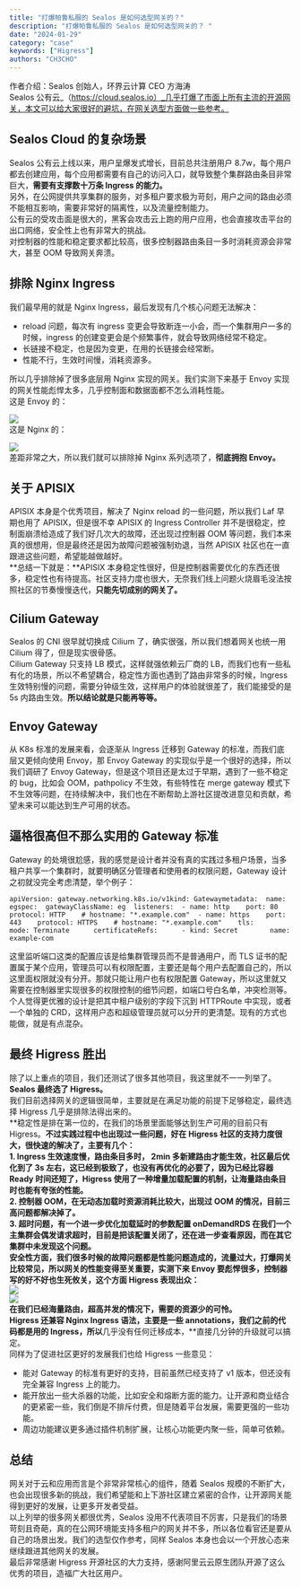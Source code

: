 ```yaml
---
title: "打爆帕鲁私服的 Sealos 是如何选型网关的？"
description: "打爆帕鲁私服的 Sealos 是如何选型网关的？ "
date: "2024-01-29"
category: "case"
keywords: ["Higress"]
authors: "CH3CHO"
---
```


作者介绍：Sealos 创始人，环界云计算 CEO 方海涛<br />Sealos 公有云_（https://cloud.sealos.io）_几乎打爆了市面上所有主流的开源网关，本文可以给大家很好的避坑，在网关选型方面做一些参考。 
<a name="QkHMI"></a>
## Sealos Cloud 的复杂场景
Sealos 公有云上线以来，用户呈爆发式增长，目前总共注册用户 8.7w，每个用户都去创建应用，每个应用都需要有自己的访问入口，就导致整个集群路由条目非常巨大，**需要有支撑数十万条 Ingress 的能力。**<br />另外，在公网提供共享集群的服务，对多租户要求极为苛刻，用户之间的路由必须不能相互影响，需要非常好的隔离性，以及流量控制能力。<br />公有云的受攻击面是很大的，黑客会攻击云上跑的用户应用，也会直接攻击平台的出口网络，安全性上也有非常大的挑战。<br />对控制器的性能和稳定要求都比较高，很多控制器路由条目一多时消耗资源会非常大，甚至 OOM 导致网关奔溃。
<a name="THGyy"></a>
## 排除 Nginx Ingress
我们最早用的就是 Nginx Ingress，最后发现有几个核心问题无法解决：

- reload 问题，每次有 ingress 变更会导致断连一小会，而一个集群用户一多的时候，ingress 的创建变更会是个频繁事件，就会导致网络经常不稳定。
- 长链接不稳定，也是因为变更，在用的长链接会经常断。
- 性能不行，生效时间慢，消耗资源多。

所以几乎排除掉了很多底层用 Nginx 实现的网关。我们实测下来基于 Envoy 实现的网关性能彪悍太多，几乎控制面和数据面都不怎么消耗性能。<br />这是 Envoy 的：

![](https://intranetproxy.alipay.com/skylark/lark/0/2024/png/299576/1723428296103-6e1b621a-198e-4bc1-9f41-a606b378a86f.png#clientId=u2a5d8bcf-b445-4&from=paste&id=u1f8a688c&originHeight=650&originWidth=658&originalType=url&ratio=1.7999999523162842&rotation=0&showTitle=false&status=done&style=none&taskId=u76ab5220-ca5a-45d4-aa65-9f92372a542&title=)<br />这是 Nginx 的：

![](https://intranetproxy.alipay.com/skylark/lark/0/2024/png/299576/1723428298031-c9d88b49-1916-4121-ae56-489e47af1054.png#clientId=u2a5d8bcf-b445-4&from=paste&id=uda8e25e2&originHeight=1026&originWidth=740&originalType=url&ratio=1.7999999523162842&rotation=0&showTitle=false&status=done&style=none&taskId=uf43f6f2d-5e05-4275-9c04-353d663c54d&title=)<br />差距非常之大，所以我们就可以排除掉 Nginx 系列选项了，**彻底拥抱 Envoy。**
<a name="ZKoSc"></a>
## 关于 APISIX
APISIX 本身是个优秀项目，解决了 Nginx reload 的一些问题，所以我们 Laf 早期也用了 APISIX，但是很不幸 APISIX 的 Ingress Controller 并不是很稳定，控制面崩溃给造成了我们好几次大的故障，还出现过控制器 OOM 等问题，我们本来真的很想用，但是最终还是因为故障问题被强制劝退，当然 APISIX 社区也在一直跟进这些问题，希望能越做越好。<br />**总结一下就是：**APISIX 本身稳定性很好，但是控制器需要优化的东西还很多，稳定性也有待提高。社区支持力度也很大，无奈我们线上问题火烧眉毛没法按照社区的节奏慢慢迭代，**只能先切成别的网关了。**
<a name="BiEzj"></a>
## Cilium Gateway
Sealos 的 CNI 很早就切换成 Cilium 了，确实很强，所以我们想着网关也统一用 Cilium 得了，但是现实很骨感。<br />Cilium Gateway 只支持 LB 模式，这样就强依赖云厂商的 LB，而我们也有一些私有化的场景，所以不希望耦合，稳定性方面也遇到了路由非常多的时候，Ingress 生效特别慢的问题，需要分钟级生效，这样用户的体验就很差了，我们能接受的是 5s 内路由生效。**所以结论就是只能再等等。**
<a name="YXDWN"></a>
## Envoy Gateway
从 K8s 标准的发展来看，会逐渐从 Ingress 迁移到 Gateway 的标准，而我们底层又更倾向使用 Envoy，那 Envoy Gateway 的实现似乎是一个很好的选择，所以我们调研了 Envoy Gateway，但是这个项目还是太过于早期，遇到了一些不稳定的 bug，比如会 OOM，pathpolicy 不生效，有些特性在 merge gateway 模式下不生效等问题，在持续解决中，我们也在不断帮助上游社区提改进意见和贡献，希望未来可以能达到生产可用的状态。
<a name="PBmBO"></a>
## 逼格很高但不那么实用的 Gateway 标准
Gateway 的处境很尬感，我的感觉是设计者并没有真的实践过多租户场景，当多租户共享一个集群时，就要明确区分管理者和使用者的权限问题，Gateway 设计之初就没完全考虑清楚，举个例子：
```
apiVersion: gateway.networking.k8s.io/v1kind: Gatewaymetadata:  name: egspec:  gatewayClassName: eg  listeners:  - name: http    port: 80    protocol: HTTP    # hostname: "*.example.com"  - name: https    port: 443    protocol: HTTPS    # hostname: "*.example.com"    tls:      mode: Terminate      certificateRefs:      - kind: Secret        name: example-com
```
这里监听端口这类的配置应该是给集群管理员而不是普通用户，而 TLS 证书的配置属于某个应用，管理员可以有权限配置，主要还是每个用户去配置自己的，所以这里面权限就没有分开。那就只能让用户也有权限配置 Gateway，所以这里就又需要在控制器里实现很多的权限控制的细节问题，如端口号白名单，冲突检测等。<br />个人觉得更优雅的设计是把其中租户级别的字段下沉到 HTTPRoute 中实现，或者一个单独的 CRD，这样用户态和超级管理员就可以分开的更清楚。现有的方式也能做，就是有点混杂。
<a name="jZ5hs"></a>
## 最终 Higress 胜出
除了以上重点的项目，我们还测试了很多其他项目，我这里就不一一列举了。**Sealos 最终选了 Higress。**<br />我们目前选择网关的逻辑很简单，主要就是在满足功能的前提下足够稳定，最终选择 Higress 几乎是排除法得出来的。<br />**稳定性是排在第一位的，在我们的场景里面能够达到生产可用的目前只有 Higress。**不过实践过程中也出现过一些问题，好在 Higress 社区的支持力度很大，很快速的解决了，主要有几个：<br />1. Ingress 生效速度慢，路由条目多时， 2min 多新建路由才能生效，社区最后优化到了 **3s 左右**，这已经到极致了，也没有再优化的必要了，因为已经比容器 Ready 时间还短了，Higress 使用了一种增量加载配置的机制，让海量路由条目时也能有夸张的性能。<br />2. 控制器 OOM，在无动态加载时资源消耗比较大，出现过 OOM 的情况，目前三高问题都解决掉了。<br />3. 超时问题，有一个进一步优化加载延时的参数配置 onDemandRDS 在我们一个主集群会偶发请求超时，目前是把该配置关闭了，还在进一步查看原因，而在其它集群中未发现这个问题。<br />安全性方面，我们很多时候的故障问题都是性能问题造成的，流量过大，打爆网关比较常见，所以网关的性能变得至关重要，实测下来 Envoy 要彪悍很多，控制器写的好不好也生死攸关，这个方面 Higress 表现出众：<br />![](https://intranetproxy.alipay.com/skylark/lark/0/2024/png/299576/1723428462703-f93f1b70-1e41-4da0-a1bb-0abd580a3e6f.png#clientId=u2a5d8bcf-b445-4&from=paste&id=u96e17db5&originHeight=90&originWidth=1080&originalType=url&ratio=1.7999999523162842&rotation=0&showTitle=false&status=done&style=none&taskId=u932baf72-bc48-40ef-b7b7-9fe47626c0c&title=)<br />![](https://intranetproxy.alipay.com/skylark/lark/0/2024/png/299576/1723428462733-fc46b13e-74f9-47a5-b76f-df2811efcfef.png#clientId=u2a5d8bcf-b445-4&from=paste&id=uf92ff395&originHeight=317&originWidth=1080&originalType=url&ratio=1.7999999523162842&rotation=0&showTitle=false&status=done&style=none&taskId=u40cdd660-c329-4949-a963-a964f38879c&title=)<br />在我们已经海量路由，超高并发的情况下，需要的资源少的可怜。<br />Higress 还兼容 Nginx Ingress 语法，主要是一些 annotations，我们之前的代码都是用的 Ingress，所以**几乎没有任何迁移成本，**直接几分钟的升级就可以搞定。<br />同样为了促进社区更好的发展我们也给 Higress 一些意见：

- 能对 Gateway 的标准有更好的支持，目前虽然已经支持了 v1 版本，但还没有完全兼容 Ingress 上的能力。
- 能开放出一些大杀器的功能，比如安全和熔断方面的能力。让开源和商业结合的更紧密一些，我们倒是不排斥付费，但是随着平台发展，需要更强的一些功能。
- 周边功能建议更多通过插件机制扩展，让核心功能更内聚一些，简单可依赖。
<a name="jM43n"></a>
## 总结
网关对于云和应用而言是个非常非常核心的组件，随着 Sealos 规模的不断扩大，也会出现很多新的挑战，我们希望能和上下游社区建立紧密的合作，让开源网关能得到更好的发展，让更多开发者受益。<br />以上列举的很多网关都很优秀，Sealos 没用不代表项目不厉害，只是我们的场景苛刻且奇葩，真的在公网环境能支持多租户的网关并不多，所以各位看官还是要从自己的场景出发。我们的选型仅作参考，同样 Sealos 本身也会以一个开放心态来继续跟进其他网关的发展。<br />最后非常感谢 Higress 开源社区的大力支持，感谢阿里云云原生团队开源了这么优秀的项目，造福广大社区用户。

